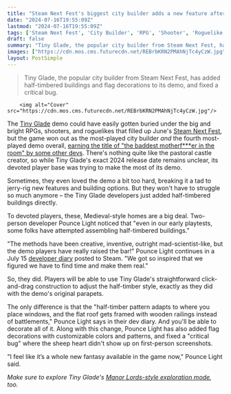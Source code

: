 ```yaml
---
title: "Steam Next Fest's biggest city builder adds a new feature after 'outright mad scientist-like' players kept trying to brute force it themselves"
date: "2024-07-16T19:55:09Z"
lastmod: "2024-07-16T19:55:09Z"
tags: ['Steam Next Fest', 'City Builder', 'RPG', 'Shooter', 'Roguelike', 'Tiny Glade', 'Medieval']
draft: false
summary: "Tiny Glade, the popular city builder from Steam Next Fest, has added half-timbered buildings and flag decorations to its demo, and fixed a critical bug."
images: ["https://cdn.mos.cms.futurecdn.net/REBrbKRN2PMAhNjTc4yCzW.jpg"]
layout: PostSimple
---
```

> Tiny Glade, the popular city builder from Steam Next Fest, has added half-timbered buildings and flag decorations to its demo, and fixed a critical bug.


        <img alt="Cover" src="https://cdn.mos.cms.futurecdn.net/REBrbKRN2PMAhNjTc4yCzW.jpg"/>
        
The [Tiny Glade](https://www.gamesradar.com/games/city-builder/tiny-glade-the-biggest-game-ahead-of-steam-next-fest-now-has-a-manor-lords-style-exploration-mode/) demo could have easily gotten buried under the big and bright RPGs, shooters, and roguelikes that filled up June's [<u>Steam Next Fest</u>](https://store.steampowered.com/sale/nextfestmostplayed), but the game won out as the most-played city builder *and* the fourth most-played demo overall, [earning the title of "the baddest motherf***er in the room" by some other devs](https://www.gamesradar.com/games/simulation/steam-next-fest-dev-says-the-juggernaut-game-were-all-dwarfed-by-the-baddest-motherfer-in-the-room-is-a-cozy-lil-building-sim-thats-on-over-800k-wishlists/). There's nothing quite like the pastoral castle creator, so while Tiny Glade's exact 2024 release date remains unclear, its devoted player base was trying to make the most of its demo. 

Sometimes, they even loved the demo a bit too hard, breaking it a tad to jerry-rig new features and building options. But they won't have to struggle so much anymore – the Tiny Glade developers just added half-timbered buildings directly. 

To devoted players, these, Medieval-style homes are a big deal. Two-person developer Pounce Light noticed that "even in our early playtests, some folks have attempted assembling half-timbered buildings."

"The methods have been creative, inventive, outright mad-scientist-like, but the demo players have really raised the bar!" Pounce Light continues in a July 15 [<u>developer diary</u>](https://store.steampowered.com/news/app/2198150/view/6294426665445590928) posted to Steam. "We got so inspired that we figured we have to find time and make them real."

So, they did. Players will be able to use Tiny Glade's straightforward click-and-drag construction to adjust the half-timber style, exactly as they did with the demo's original parapets. 

The only difference is that the "half-timber pattern adapts to where you place windows, and the flat roof gets framed with wooden railings instead of battlements," Pounce Light says in their dev diary. And you'll be able to decorate all of it. Along with this change, Pounce Light has also added flag decorations with customizable colors and patterns, and fixed a "critical bug" where the sheep heart didn't show up on first-person screenshots.

"I feel like it’s a whole new fantasy available in the game now," Pounce Light said.

*Make sure to explore Tiny Glade's *[<u><em>Manor Lords-style exploration mode</em></u>](https://www.gamesradar.com/games/city-builder/tiny-glade-the-biggest-game-ahead-of-steam-next-fest-now-has-a-manor-lords-style-exploration-mode/)*, too.*
        